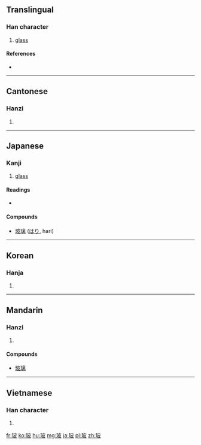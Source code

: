 ==Translingual==

===Han character===
{{Han char|rn=96|rad=玉|as=05|sn=9|four=1414<sub>7</sub>|canj=一土木竹水 (MGDHE)}}

# [[glass]]

====References====
* {{Han ref|kx=0729.050|dkj=20899|dj=1140.280|hdz=21109.020|uh=73BB|ud=29627|bh=ACC1|bd=44225}}

----

==Cantonese==

===Hanzi===
{{yue-hanzi|jyut=bo1|y=bo1}}

# {{defn|lang=yue|sort=玉05}}

----

==Japanese==

===Kanji===
{{ja-kanji|grade=uc|rs=玉05}}

# [[glass]]

====Readings====
* {{ja-readings|on=[[は]] (ha)}}

====Compounds====
* [[玻璃]] ([[はり]], hari)

----

==Korean==

===Hanja===
{{ko-hanja|hangeul=파|eumhun=|rv=pa|mr=p'a|y=pha}}

# {{defn|lang=ko|sort=玉05}}

----

==Mandarin==

===Hanzi===
{{cmn-hanzi|pin=[[bō]] ([[bo1]])|wg=po<sup>1</sup>}}

# {{defn|lang=cmn|sort=玉05}}

====Compounds====
* [[玻璃]]

----

==Vietnamese==

===Han character===
{{vi-hantu|[[pha]]|rs=玉05}}

# {{defn|lang=vi|sort=玉05}}

[[fr:玻]]
[[ko:玻]]
[[hu:玻]]
[[mg:玻]]
[[ja:玻]]
[[pl:玻]]
[[zh:玻]]